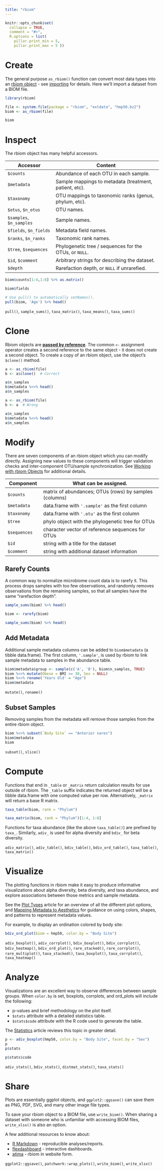 ```yaml
---
title: "rbiom"
---
```


```r
knitr::opts_chunk$set(
  collapse = TRUE,
  comment = "#>",
  R.options = list(
    pillar.print_min = 5,
    pillar.print_max = 5 ))
```


# Create

The general purpose `as_rbiom()` function can convert most data types into an
[rbiom object](../reference/rbiom_objects.html) - see 
[importing](importing.html) for details. Here we'll import a dataset from a 
BIOM file.

```r
library(rbiom)

file <- system.file(package = "rbiom", "extdata", "hmp50.bz2")
biom <- as_rbiom(file)

biom
```




# Inspect

The rbiom object has many helpful accessors.

| Accessor                 | Content                                                |
|--------------------------|--------------------------------------------------------|
| `$counts`                | Abundance of each OTU in each sample.                  |
| `$metadata`              | Sample mappings to metadata (treatment, patient, etc). |
| `$taxonomy`              | OTU mappings to taxonomic ranks (genus, phylum, etc).  |
| `$otus`, `$n_otus`       | OTU names.                                             |
| `$samples`, `$n_samples` | Sample names.                                          |
| `$fields`, `$n_fields`   | Metadata field names.                                  |
| `$ranks`, `$n_ranks`     | Taxonomic rank names.                                  |
| `$tree`, `$sequences`    | Phylogenetic tree / sequences for the OTUs, or `NULL`. |
| `$id`, `$comment`        | Arbitrary strings for describing the dataset.          |
| `$depth`                 | Rarefaction depth, or `NULL` if unrarefied.            |

```r
biom$counts[1:4,1:8] %>% as.matrix()

biom$fields

# Use pull() to automatically setNames().
pull(biom, 'Age') %>% head()
```

`pull()`, `sample_sums()`, `taxa_matrix()`, `taxa_means()`, `taxa_sums()`



# Clone

Rbiom objects are <u><b>passed by reference</b></u>. The common `<-` 
assignment operator creates a second reference to the same object - it does not
create a second object. To create a copy of an rbiom object, use the object's 
`$clone()` method.

<div class="container"><div class="row"><div class="col">
```r
a <- as_rbiom(file)
b <- a$clone()  # Correct

a$n_samples
b$metadata %<>% head()
a$n_samples
```
</div><div class="col">
```r
a <- as_rbiom(file)
b <- a  # Wrong

a$n_samples
b$metadata %<>% head()
a$n_samples
```
</div></div></div>



# Modify

There are seven components of an rbiom object which you can modify directly. 
Assigning new values to these components will trigger validation checks and 
inter-component OTU/sample synchronization. See 
[Working with rbiom Objects](../reference/rbiom_objects.html) for additional
details.

| Component       | What can be assigned.                                  |
|-----------------|--------------------------------------------------------|
| `$counts`       | matrix of abundances; OTUs (rows) by samples (columns) |
| `$metadata`     | data.frame with `'.sample'` as the first column        |
| `$taxonomy`     | data.frame with `'.otu'` as the first column           |
| `$tree`         | phylo object with the phylogenetic tree for OTUs       |
| `$sequences`    | character vector of reference sequences for OTUs       |
| `$id`           | string with a title for the dataset                    |
| `$comment`      | string with additional dataset information             |




## Rarefy Counts

A common way to normalize microbiome count data is to rarefy it. This 
process drops samples with too few observations, and randomly removes 
observations from the remaining samples, so that all samples have the 
same "rarefaction depth".

```r
sample_sums(biom) %>% head()

biom <- rarefy(biom)

sample_sums(biom) %>% head()
```



## Add Metadata

Additional sample metadata columns can be added to `biom$metadata` (a tibble 
data.frame). The first column, `'.sample'`, is used by rbiom to link sample 
metadata to samples in the abundance table.

```r
biom$metadata$group <- sample(c('A', 'B'), biom$n_samples, TRUE)
biom %<>% mutate(Obese = BMI >= 30, Sex = NULL)
biom %<>% rename('Years Old' = "Age")
biom$metadata
```

`mutate()`, `rename()`


## Subset Samples

Removing samples from the metadata will remove those samples from the entire 
rbiom object.

```r
biom %<>% subset(`Body Site` == "Anterior nares")
biom$metadata
biom
```

`subset()`, `slice()`





# Compute

Functions that end in `_table` or `_matrix` return calculation results for use 
outside of rbiom. The `_table` suffix indicates the returned object will be a 
tibble data.frame with one computed value per row. Alternatively, `_matrix` 
will return a base R matrix.


```r
taxa_table(biom, rank = "Phylum")

taxa_matrix(biom, rank = "Phylum")[1:4, 1:8]
```

Functions for taxa abundance (like the above `taxa_table()`) are prefixed by 
`taxa_`. Similarly, `adiv_` is used for alpha diversity and `bdiv_` for beta 
diversity.

`adiv_matrix()`, `adiv_table()`, `bdiv_table()`, `bdiv_ord_table()`, 
`taxa_table()`, `taxa_matrix()`




# Visualize

The plotting functions in rbiom make it easy to produce informative 
visualizations about alpha diversity, beta diversity, and taxa abundance, and 
explore associations between those metrics and sample metadata.

See the [Plot Types](plots.html) article for an overview of all the different 
plot options, and [Mapping Metadata to Aesthetics](aes.html) for guidance on 
using colors, shapes, and patterns to represent metadata values.

For example, to display an ordination colored by body site:

```r
bdiv_ord_plot(biom = hmp50, color.by = "Body Site")
```

`adiv_boxplot()`, `adiv_corrplot()`, `bdiv_boxplot()`, `bdiv_corrplot()`, 
`bdiv_heatmap()`, `bdiv_ord_plot()`, `rare_stacked()`, `rare_corrplot()`, 
`rare_multiplot()`, `taxa_stacked()`, `taxa_boxplot()`, `taxa_corrplot()`, 
`taxa_heatmap()`



# Analyze

Visualizations are an excellent way to observe differences between sample 
groups. When `color.by` is set, boxplots, corrplots, and ord_plots will include 
the following:

* p-values and brief methodology on the plot itself.
* `$stats` attribute with a detailed statistics table.
* `$stats$code` attribute with the R code used to generate the table.

The [Statistics](stats.html) article reviews this topic in greater detail.

```r
p <- adiv_boxplot(hmp50, color.by = "Body Site", facet.by = "Sex")
p
p$stats

p$stats$code
```

`adiv_stats()`, `bdiv_stats()`, `distmat_stats()`, `taxa_stats()`




# Share

Plots are essentially ggplot objects, and `ggplot2::ggsave()` can save them as 
PNG, PDF, SVG, and many other image file types.

To save your rbiom object to a BIOM file, use `write_biom()`. When sharing a
dataset with someone who is unfamiliar with accessing BIOM files, 
`write_xlsx()` is also an option.

A few additional resources to know about:

* [R Markdown](https://rmarkdown.rstudio.com/) - reproducible analyses/reports.
* [flexdashboard](https://pkgs.rstudio.com/flexdashboard/) - interactive dashboards.
* [atima](http://atima.research.bcm.edu) - rbiom in website form.

`ggplot2::ggsave()`, `patchwork::wrap_plots()`, `write_biom()`, `write_xlsx()`





